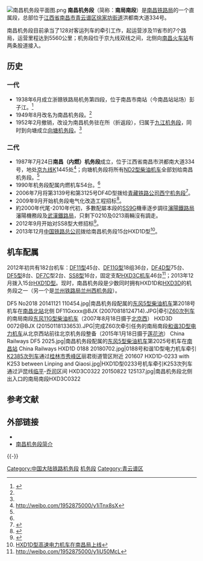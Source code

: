 [[File:南昌机务段平面图.png|thumb]]
'''南昌机务段'''（简称：'''南局南段'''）是[[南昌铁路局|南昌铁路局]]的一个直属段，总部位于[[江西省|江西省]][[南昌市|南昌市]][[青云谱区|青云谱区]][[徐家坊街道|徐家坊街道]]洪都南大道334号。

南昌机务段目前承当了128对客运列车的牵引工作，起运营涉及11省市的7个路局，运营里程达到5560公里；机务段位于京九线双线之间，北侧向[[南昌火车站|南昌火车站]]有两条股道接入。

== 历史 ==
===一代===
*1938年6月成立浙赣铁路局机务第四段，位于南昌市南站（今南昌站站场）彭子江。<ref name="江西省铁路志7-5025-3">{{cite book |title=《江西省志·江西省铁路志》 |author=王杰 编 |publisher=中共中央党校出版社 |year=1994年12月 |isbn=7-5025-3 |ignore-isbn-error=true }}</ref>{{rp|182}}
*1949年8月改名为南昌机务段。<ref name="江西省铁路志7-5025-3"/>{{rp|182}}
*1952年2月撤销，改设为南昌机务驻在所（折返段），归属于[[九江机务段|九江机务段]]，同时到向塘成立[[向塘机务段|向塘机务段]]。<ref name="江西省铁路志7-5025-3"/>{{rp|182}}
===二代===
* 1987年7月24日'''南昌（内燃）机务段'''成立，位于江西省南昌市洪都南大道334号，地处[[京九线|京九线]]K1445处<ref>http://weibo.com/1952875000/y1iTnx8sX</ref>；向塘机务段将所有[[ND2型柴油机车|ND2型柴油机车]]全部划给南昌机务段。<ref name="江西省铁路志7-5025-3"/>{{rp|182}}
*1990年机务段配属内燃机车54台。<ref name="江西省铁路志7-5025-3"/>{{rp|182}}
* 2006年7月将第3139号和第3125号DF4D型拨给[[青藏铁路公司|青藏铁路公司]][[西宁机务段|西宁机务段]]<ref>{{Cite web |url=http://news.sohu.com/20060725/n244425555.shtml |title=南昌机务段为青藏铁路配车 |access-date=2014-12-03 |archive-date=2019-07-29 |archive-url=https://web.archive.org/web/20190729082000/http://news.sohu.com/20060725/n244425555.shtml |dead-url=no }}</ref>。
* 2009年9月开始机务段电气化改造工程招标<ref>{{Cite web |url=http://www.chinabidding.com/bidDetail/177724071.html |title=南昌枢纽京九铁路电气化改造引入工程招标公告 |access-date=2015-07-11 |archive-date=2019-08-01 |archive-url=https://web.archive.org/web/20190801094716/http://www.chinabidding.com/bidDetail/177724071.html |dead-url=no }}</ref>。
* 約2000年代尾-2010年代初，多數配屬本段的[[SS9G|SS9G]]機車逐步調往[[瀋陽鐵路局|瀋陽鐵路局]]瀋陽機務段及[[武漢鐵路局|武漢鐵路局]]，只剩下0210及0213兩輛沒有調走。
* 2012年9月开始对SS8型大修招标<ref>{{Cite web |url=http://www.chinabidding.com/bidDetail/216058697.html |title=南昌机务段SS8机车轮对大修招标公告 |access-date=2015-07-11 |archive-date=2019-07-30 |archive-url=https://web.archive.org/web/20190730012744/http://www.chinabidding.com/bidDetail/216058697.html |dead-url=no }}</ref>。
* 2013年12月[[中国铁路总公司|中国铁路总公司]]拨给南昌机务段15台HXD1D型<ref>[http://www.jx.chinanews.com/2014/0212/1008517.html HXD1D型高速电力机车在南昌局上线]{{dead link|date=2017年11月 |bot=InternetArchiveBot |fix-attempted=yes }}</ref>。

== 机车配属 ==
2012年初共有182台机车：[[東風11型柴油機車|DF11型]]45台、[[东风11G型柴油机车|DF11G型]]18组36台，[[东风4D型柴油机车|DF4D型]]75台、[[东风5型柴油机车|DF5型]]8台、[[东风7C型柴油机车|DF7C]]型2台、[[韶山8型电力机车|SS8型]]16台，固定支配[[和谐3C型电力机车|HXD3C机车]]46台<ref>http://weibo.com/1952875000/y1iU50McL</ref>；2013年12月拨入15台[[和谐1D型电力机车|HXD1D型]]。现时，南昌机务段是少数同时拥有HXD1D和[[和谐3D型电力机车|HXD3D]]的机务段之一（另一个是[[兰州铁路局|兰州铁路局]][[兰州西机务段|兰州西机务段]]）。
<gallery>
DF5 No2018 20141121 110454.jpg|南昌机务段配属的[[东风5型柴油机车|东风5型柴油机车]]第2018号机车在[[南昌北站|南昌北站]]北侧
DF11Gxxxx@BJX (20070818124714).JPG|牵引[[Z59/58、Z60/57次列车|Z60次列车]]的南局南段[[东风11G型柴油机车|东风11G型柴油机车]]（2007年8月18日摄于[[北京西|北京西]]）
HXD3D 0072@BJX (20150118133653).JPG|完成Z60次牵引任务的南局南段[[和谐3D型电力机车|和谐3D型电力机车]]从北京西站前往北京机务段整备（2015年1月18日摄于[[莲花池|莲花池]]）
China Railways DF5 2025.jpg|南昌机务段配属的[[东风5型柴油机车|东风5型柴油机车]]第2025号机车在[[南昌站_(江西)|南昌站]]
China Railways HXD1D 0188 20180702.jpg|0188号和谐1D型电力机车牵引[[K2388/2385、K2386/2387次列车|K2385次列车]]通过[[桂林市|桂林市]][[秀峰区|秀峰区]]丽君街道管区附近
201607 HXD1D-0233 with K253 between Linping and Qiaosi.jpg|HXD1D型0233号机车牵引K253次列车通过沪昆线[[临平站_(沪昆铁路)|临平]]-[[乔司站_(铁路)|乔司]]区间
HXD3C0322 20150822 125137.jpg|南昌机务段北侧出入口的南局南段HXD3C0322
</gallery>

== 参考文献 ==
{{Reflist}}
== 外部链接 ==
* {{Sinaweibo|1952875000}}
* [http://wenku.baidu.com/view/4b82bc94bceb19e8b8f6ba62 南昌机务段简介]

{{-}}
{{南昌铁路局}}

[[Category:中国大陆铁路机务段|Category:中国大陆铁路机务段]]
[[Category:中国铁路南昌局集团|机务段]]
[[Category:青云谱区|Category:青云谱区]]